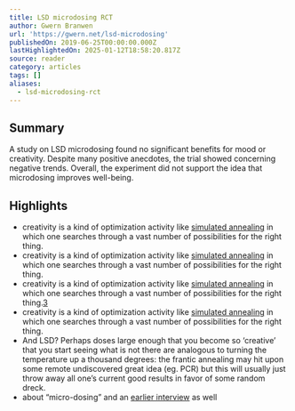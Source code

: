 ```yaml
---
title: LSD microdosing RCT
author: Gwern Branwen
url: 'https://gwern.net/lsd-microdosing'
publishedOn: 2019-06-25T00:00:00.000Z
lastHighlightedOn: 2025-01-12T18:58:20.817Z
source: reader
category: articles
tags: []
aliases:
  - lsd-microdosing-rct
---
```

## Summary

A study on LSD microdosing found no significant benefits for mood or creativity. Despite many positive anecdotes, the trial showed concerning negative trends. Overall, the experiment did not support the idea that microdosing improves well-being.

## Highlights
- creativity is a kind of optimization activity like [simulated annealing⁠](https://en.wikipedia.org/wiki/Simulated_annealing) in which one searches through a vast number of possibilities for the right thing.
- creativity is a kind of optimization activity like [simulated annealing⁠](https://en.wikipedia.org/wiki/Simulated_annealing) in which one searches through a vast number of possibilities for the right thing.
- creativity is a kind of optimization activity like [simulated annealing⁠](https://en.wikipedia.org/wiki/Simulated_annealing) in which one searches through a vast number of possibilities for the right thing.⁠[⁠3](https://gwern.net/lsd-microdosing#fn3)
- creativity is a kind of optimization activity like [simulated annealing⁠](https://en.wikipedia.org/wiki/Simulated_annealing) in which one searches through a vast number of possibilities for the right thing.
- And LSD? Perhaps doses large enough that you become so ‘creative’ that you start seeing what is not there are analogous to turning the temperature up a thousand degrees: the frantic annealing may hit upon some remote undiscovered great idea (eg. PCR) but this will usually just throw away all one’s current good results in favor of some random dreck.
- about “micro-dosing” and an [⁠earlier interview⁠](https://web.archive.org/web/20120804004558/http://www.bestofyoutoday.com/ask-nutrition-expert/learn-what-effects-low-dosage-psychedelic-have-your-mental-health) as well
